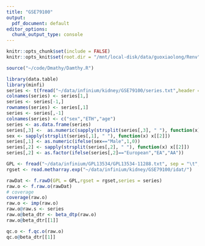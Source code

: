 ```yaml
---
title: "GSE79100"
output:
  pdf_document: default
editor_options: 
  chunk_output_type: console
---
```


```r
knitr::opts_chunk$set(include = FALSE)
knitr::opts_knit$set(root.dir = "/mnt/local-disk/data/guoxiaolong/Renv")
```

```r
source("~/code/Dmathy/Damthy.R")
```

```r
library(data.table)
library(minfi)
series <- t(fread("~/data/infinium/kidney/GSE79100/series.txt",header = F))
colnames(series) <- series[1,]
series <- series[-1,]
rownames(series) <- series[,1]
series <- series[,-1]
colnames(series) <- c("sex","ETH","age")
series <- as.data.frame(series)
series[,3] <-  as.numeric(sapply(strsplit(series[,3], " "), function(x) x[[2]]))
sex <- sapply(strsplit(series[,1], " "), function(x) x[[2]])
series[,1] <- as.numeric(ifelse(sex=="Male",1,0))
series[,2] <- sapply(strsplit(series[,2], " "), function(x) x[[2]])
series[,2] <- as.factor(ifelse(series[,2]=="European","EA","AA"))

GPL <- fread("~/data/infinium/GPL13534/GPL13534-11288.txt", sep = "\t", header = T)
rgset <- read.metharray.exp("~/data/infinium/kidney/GSE79100/idat/")
```

```r
rawDat <- f.rawD(GPL = GPL,rgset = rgset,series = series)
raw.o <- f.raw.o(rawDat)
# coverage
coverage(raw.o)
raw.o <- imp(raw.o)
raw.o@raw.s <- series
raw.o@beta_dtr <- beta_dtp(raw.o)
raw.o@beta_dtr[[1]]
```

```r
qc.o <- f.qc.o(raw.o)
qc.o@beta_dtr[[1]]

```
